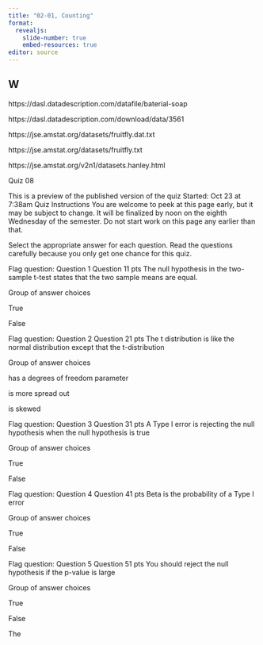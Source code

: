 ```yaml
---
title: "02-01, Counting"
format: 
  revealjs:
    slide-number: true
    embed-resources: true
editor: source
---
```


## W

https://dasl.datadescription.com/datafile/baterial-soap

https://dasl.datadescription.com/download/data/3561

https://jse.amstat.org/datasets/fruitfly.dat.txt

https://jse.amstat.org/datasets/fruitfly.txt

https://jse.amstat.org/v2n1/datasets.hanley.html

Quiz 08

 This is a preview of the published version of the quiz
Started: Oct 23 at 7:38am
Quiz Instructions
You are welcome to peek at this page early, but it may be subject to change. It will be finalized by noon on the eighth Wednesday of the semester. Do not start work on this page any earlier than that.

Select the appropriate answer for each question. Read the questions carefully because you only get one chance for this quiz.

 
Flag question: Question 1
Question 11 pts
The null hypothesis in the two-sample t-test states that the two sample means are equal.

Group of answer choices

True

False
 
Flag question: Question 2
Question 21 pts
The t distribution is like the normal distribution except that the t-distribution 

Group of answer choices

has a degrees of freedom parameter

is more spread out

is skewed
 
Flag question: Question 3
Question 31 pts
A Type I error is rejecting the null hypothesis when the null hypothesis is true

Group of answer choices

True

False
 
Flag question: Question 4
Question 41 pts
Beta is the probability of a Type I error

Group of answer choices

True

False
 
Flag question: Question 5
Question 51 pts
You should reject the null hypothesis if the p-value is large

Group of answer choices

True

False





:::notes
The
:::
  
